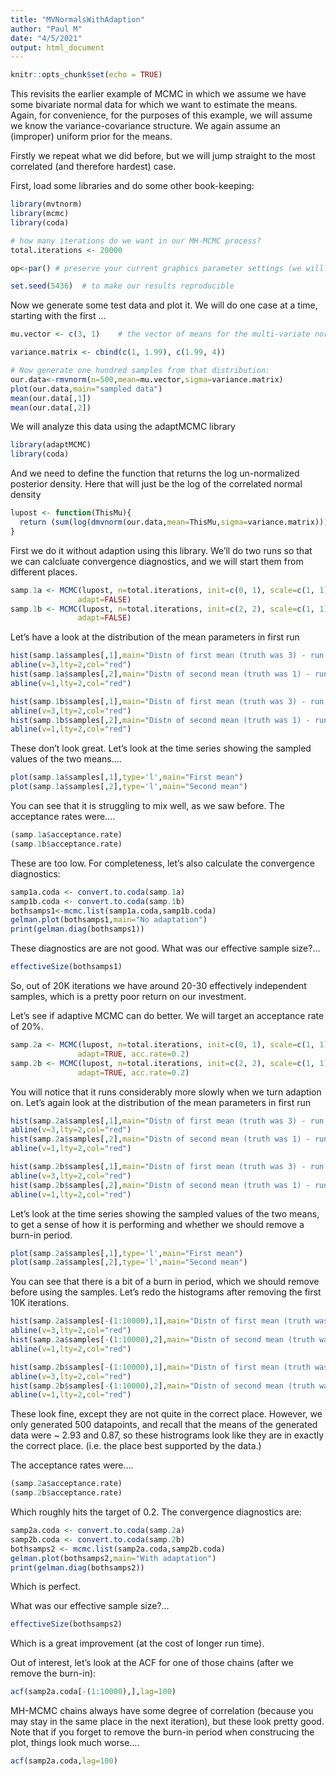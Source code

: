 ```yaml
---
title: "MVNormalsWithAdaption"
author: "Paul M"
date: "4/5/2021"
output: html_document
---
```


```r
knitr::opts_chunk$set(echo = TRUE)
```

This revisits the earlier example of MCMC in which we assume we have some bivariate normal data for which we want to estimate the means. Again, for convenience, for the purposes of this example, we will assume we know the variance-covariance structure.
We again assume an (improper) uniform prior for the means.

Firstly we repeat what we did before, but we will jump straight to the most correlated (and therefore hardest) case.

First, load some libraries and do some other book-keeping:
```r
library(mvtnorm)
library(mcmc)
library(coda)

# how many iterations do we want in our MH-MCMC process?
total.iterations <- 20000

op<-par() # preserve your current graphics parameter settings (we will be changing them later)

set.seed(5436)  # to make our results reproducible
```

Now we generate some test data and plot it. We will do one case at a time, starting with the first ...
```r
mu.vector <- c(3, 1)    # the vector of means for the multi-variate normal

variance.matrix <- cbind(c(1, 1.99), c(1.99, 4))

# Now generate one hundred samples from that distribution:
our.data<-rmvnorm(n=500,mean=mu.vector,sigma=variance.matrix)
plot(our.data,main="sampled data")
mean(our.data[,1])
mean(our.data[,2])
```

We will analyze this data using the adaptMCMC library

```r
library(adaptMCMC)
library(coda)
```

And we need to define the function that returns the log un-normalized posterior density.
Here that will just be the log of the correlated normal density
```r
lupost <- function(ThisMu){
  return (sum(log(dmvnorm(our.data,mean=ThisMu,sigma=variance.matrix))))
}
```


First we do it without adaption using this library. We'll do two runs so that we can calcluate convergence diagnostics, and we will start them from different places.

```r
samp.1a <- MCMC(lupost, n=total.iterations, init=c(0, 1), scale=c(1, 1),
               adapt=FALSE)
samp.1b <- MCMC(lupost, n=total.iterations, init=c(2, 2), scale=c(1, 1),
               adapt=FALSE)
```

Let's have a look at the distribution of the mean parameters in first run
```r
hist(samp.1a$samples[,1],main="Distn of first mean (truth was 3) - run 1")
abline(v=3,lty=2,col="red")
hist(samp.1a$samples[,2],main="Distn of second mean (truth was 1) - run 1")
abline(v=1,lty=2,col="red")

hist(samp.1b$samples[,1],main="Distn of first mean (truth was 3) - run 2")
abline(v=3,lty=2,col="red")
hist(samp.1b$samples[,2],main="Distn of second mean (truth was 1) - run 2")
abline(v=1,lty=2,col="red")
```

These don't look great. Let's look at the time series showing the sampled values of the two means....
```r
plot(samp.1a$samples[,1],type='l',main="First mean")
plot(samp.1a$samples[,2],type='l',main="Second mean")
```

You can see that it is struggling to mix well, as we saw before. The acceptance rates were....
```r
(samp.1a$acceptance.rate)
(samp.1b$acceptance.rate)
```

These are too low. For completeness, let's also calculate the convergence diagnostics:
```r
samp1a.coda <- convert.to.coda(samp.1a)
samp1b.coda <- convert.to.coda(samp.1b)
bothsamps1<-mcmc.list(samp1a.coda,samp1b.coda)
gelman.plot(bothsamps1,main="No adaptation")
print(gelman.diag(bothsamps1))
```

These diagnostics are are not good. What was our effective sample size?...
```r
effectiveSize(bothsamps1)
```

So, out of 20K iterations we have around 20-30 effectively independent samples, which is a pretty poor return on our investment.

Let's see if adaptive MCMC can do better.
We will target an acceptance rate of 20%.

```r
samp.2a <- MCMC(lupost, n=total.iterations, init=c(0, 1), scale=c(1, 1),
               adapt=TRUE, acc.rate=0.2)
samp.2b <- MCMC(lupost, n=total.iterations, init=c(2, 2), scale=c(1, 1),
               adapt=TRUE, acc.rate=0.2)
```

You will notice that it runs considerably more slowly when we turn adaption on.
Let's again look at the distribution of the mean parameters in first run
```r
hist(samp.2a$samples[,1],main="Distn of first mean (truth was 3) - run 1",breaks=50)
abline(v=3,lty=2,col="red")
hist(samp.2a$samples[,2],main="Distn of second mean (truth was 1) - run 1",breaks=50)
abline(v=1,lty=2,col="red")

hist(samp.2b$samples[,1],main="Distn of first mean (truth was 3) - run 2",breaks=50)
abline(v=3,lty=2,col="red")
hist(samp.2b$samples[,2],main="Distn of second mean (truth was 1) - run 2",breaks=50)
abline(v=1,lty=2,col="red")
```

Let's look at the time series showing the sampled values of the two means, to get a sense of how it is performing and whether we should remove a burn-in period.
```r
plot(samp.2a$samples[,1],type='l',main="First mean")
plot(samp.2a$samples[,2],type='l',main="Second mean")
```

You can see that there is a bit of a burn in period, which we should remove before using the samples. Let's redo the histograms after removing the first 10K iterations.

```r
hist(samp.2a$samples[-(1:10000),1],main="Distn of first mean (truth was 3) - run 1")
abline(v=3,lty=2,col="red")
hist(samp.2a$samples[-(1:10000),2],main="Distn of second mean (truth was 1) - run 1")
abline(v=1,lty=2,col="red")

hist(samp.2b$samples[-(1:10000),1],main="Distn of first mean (truth was 3) - run 2")
abline(v=3,lty=2,col="red")
hist(samp.2b$samples[-(1:10000),2],main="Distn of second mean (truth was 1) - run 2")
abline(v=1,lty=2,col="red")
```

These look fine, except they are not quite in the correct place. However, we only generated 500 datapoints, and recall that the means of the generated data were ~ 2.93 and 0.87, so these histrograms look like they are in exactly the correct place. (i.e. the place best supported by the data.)

The acceptance rates were....
```r
(samp.2a$acceptance.rate)
(samp.2b$acceptance.rate)
```

Which roughly hits the target of 0.2. The convergence diagnostics are:
```r
samp2a.coda <- convert.to.coda(samp.2a)
samp2b.coda <- convert.to.coda(samp.2b)
bothsamps2 <- mcmc.list(samp2a.coda,samp2b.coda)
gelman.plot(bothsamps2,main="With adaptation")
print(gelman.diag(bothsamps2))
```

Which is perfect. 


What was our effective sample size?...
```r
effectiveSize(bothsamps2)
```


Which is a great improvement (at the cost of longer run time). 

Out of interest, let's look at the ACF for one of those chains (after we remove the burn-in):

```r
acf(samp2a.coda[-(1:10000),],lag=100)
```

MH-MCMC chains always have some degree of correlation (because you may stay in the same place in the next iteration), but these look pretty good. Note that if you forget to remove the burn-in period when construcing the plot, things look much worse....

```r
acf(samp2a.coda,lag=100)
```


